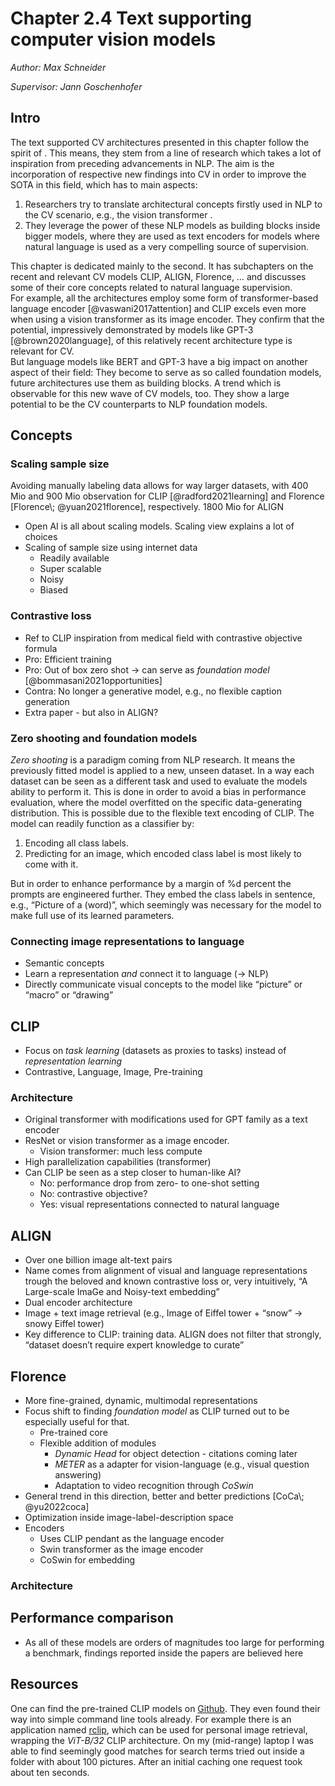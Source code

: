# Chapter 2.4 Text supporting computer vision models

*Author: Max Schneider*

*Supervisor: Jann Goschenhofer*

## Intro

The text supported CV architectures presented in this chapter follow the spirit of <!-- ref to other chapter mentioning NLP progress -->.
This means, they stem from a line of research which takes a lot of inspiration from preceding advancements in NLP.
The aim is the incorporation of respective new findings into CV in order to improve the SOTA in this field, which has to main aspects:

1. Researchers try to translate architectural concepts firstly used in NLP to the CV scenario, e.g., the vision transformer <!-- ref -->.
1. They leverage the power of these NLP models as building blocks inside bigger models, where they are used as text encoders for models where natural language is used as a very compelling source of supervision.

This chapter is dedicated mainly to the second.
It has subchapters on the recent and relevant CV models CLIP, ALIGN, Florence, ... and discusses some of their core concepts related to natural language supervision. <!-- ref for all papers --> \
For example, all the architectures employ some form of transformer-based language encoder [@vaswani2017attention] and CLIP excels even more when using a vision transformer as its image encoder. <!-- ref vision transformer -->
They confirm that the potential, impressively demonstrated by models like GPT-3 [@brown2020language], of this relatively recent architecture type is relevant for CV. \
But language models like BERT <!-- ref BERT --> and GPT-3 have a big impact on another aspect of their field:
They become to serve as so called foundation models, future architectures use them as building blocks. <!-- ref to foundation model paper, ref to DALLE oder so -->
A trend which is observable for this new wave of CV models, too.
They show a large potential to be the CV counterparts to NLP foundation models. <!-- ref Florence paper, ref models using CLIP as image encoder -->

## Concepts

### Scaling sample size

<!-- Reference to bitter pill to swallow: More compute beats complex architecture. -->
Avoiding manually labeling data allows for way larger datasets, with 400 Mio and 900 Mio observation for CLIP [@radford2021learning] and Florence [Florence\; @yuan2021florence], respectively. 1800 Mio for ALIGN

* Open AI is all about scaling models. Scaling view explains a lot of choices
* Scaling of sample size using internet data
  * Readily available
  * Super scalable
  * Noisy
  * Biased

### Contrastive loss

* Ref to CLIP inspiration from medical field with contrastive objective formula
* Pro: Efficient training <!-- citation e.g., ALIGN -->
* Pro: Out of box zero shot -> can serve as _foundation model_ [@bommasani2021opportunities] <!-- ref to zero shot chapter -->
* Contra: No longer a generative model, e.g., no flexible caption generation
* Extra paper - but also in ALIGN?

### Zero shooting and foundation models

_Zero shooting_ is a paradigm coming from NLP research.
It means the previously fitted model is applied to a new, unseen dataset.
In a way each dataset can be seen as a different task and used to evaluate the models ability to perform it.
<!-- TODO: Name some datasets and their associated tasks. -->
This is done in order to avoid a bias in performance evaluation, where the model overfitted on the specific data-generating distribution.
<!-- TODO: Look up perfomance gain. -->
This is possible due to the flexible text encoding of CLIP.
<!-- TODO: Explain this better. -->
The model can readily function as a classifier by:

  1. Encoding all class labels.
  1. Predicting for an image, which encoded class label is most likely to come with it.

But in order to enhance performance by a margin of %d percent the prompts are engineered further.
They embed the class labels in sentence, e.g., "Picture of a (word)", which seemingly was necessary for the model to make full use of its learned parameters.

### Connecting image representations to language

* Semantic concepts
* Learn a representation _and_ connect it to language (-> NLP)
* Directly communicate visual concepts to the model like "picture" or "macro" or "drawing"

## CLIP

<!-- Intro -->
* Focus on _task learning_ (datasets as proxies to tasks) instead of _representation learning_
* Contrastive, Language, Image, Pre-training

### Architecture

* Original transformer with modifications used for GPT family as a text encoder
* ResNet or vision transformer as a image encoder.
  * Vision transformer: much less compute
* High parallelization capabilities (transformer)
* Can CLIP be seen as a step closer to human-like AI?
  * No: performance drop from zero- to one-shot setting
  * No: contrastive objective?
  * Yes: visual representations connected to natural language

## ALIGN

<!-- Intro -->
* Over one billion image alt-text pairs
* Name comes from alignment of visual and language representations trough the beloved and known contrastive loss or, very intuitively, "A Large-scale ImaGe and Noisy-text embedding"
* Dual encoder architecture
* Image + text image retrieval (e.g., Image of Eiffel tower + "snow" -> snowy Eiffel tower)
* Key difference to CLIP: training data. ALIGN does not filter that strongly, "dataset doesn't require expert knowledge to curate"

## Florence

<!-- Intro -->
<!-- Object detection vs scene level -->
* More fine-grained, dynamic, multimodal representations
* Focus shift to finding _foundation model_ as CLIP turned out to be especially useful for that.
  * Pre-trained core
  * Flexible addition of modules
    * _Dynamic Head_ for object detection - citations coming later
    * _METER_ as a adapter for vision-language (e.g., visual question answering)
    * Adaptation to video recognition through _CoSwin_
* General trend in this direction, better and better predictions [CoCa\; @yu2022coca]
* Optimization inside image-label-description space
* Encoders
  * Uses CLIP pendant as the language encoder
  * Swin transformer as the image encoder
  * CoSwin for embedding

### Architecture

## Performance comparison

* As all of these models are orders of magnitudes too large for performing a benchmark, findings reported inside the papers are believed here

## Resources

One can find the pre-trained CLIP models on [Github](https://github.com/openai/CLIP).
They even found their way into simple command line tools already.
For example there is an application named [rclip](https://github.com/yurijmikhalevich/rclip), which can be used for personal image retrieval, wrapping the _ViT-B/32_ CLIP architecture.
On my (mid-range) laptop I was able to find seemingly good matches for search terms tried out inside a folder with about 100 pictures.
After an initial caching one request took about ten seconds.
